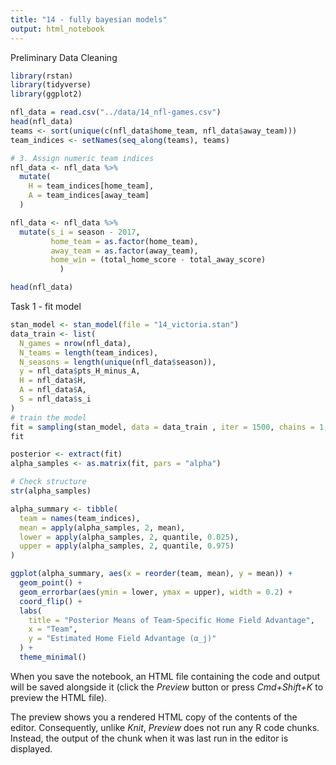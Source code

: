 ```yaml
---
title: "14 - fully bayesian models"
output: html_notebook
---
```


Preliminary Data Cleaning

```r

library(rstan)
library(tidyverse)
library(ggplot2)

nfl_data = read.csv("../data/14_nfl-games.csv")
head(nfl_data)
teams <- sort(unique(c(nfl_data$home_team, nfl_data$away_team)))
team_indices <- setNames(seq_along(teams), teams)

# 3. Assign numeric team indices
nfl_data <- nfl_data %>%
  mutate(
    H = team_indices[home_team],
    A = team_indices[away_team]
  )

nfl_data <- nfl_data %>% 
  mutate(s_i = season - 2017,
         home_team = as.factor(home_team),
         away_team = as.factor(away_team),
         home_win = (total_home_score - total_away_score)
           )

head(nfl_data)
```

Task 1 - fit model

```r
stan_model <- stan_model(file = "14_victoria.stan")
data_train <- list(
  N_games = nrow(nfl_data),
  N_teams = length(team_indices),
  N_seasons = length(unique(nfl_data$season)),
  y = nfl_data$pts_H_minus_A,
  H = nfl_data$H,
  A = nfl_data$A,
  S = nfl_data$s_i
)
# train the model
fit = sampling(stan_model, data = data_train , iter = 1500, chains = 1, seed = 12345)
fit
```

```r
posterior <- extract(fit)
alpha_samples <- as.matrix(fit, pars = "alpha")

# Check structure
str(alpha_samples)

alpha_summary <- tibble(
  team = names(team_indices),
  mean = apply(alpha_samples, 2, mean),
  lower = apply(alpha_samples, 2, quantile, 0.025),
  upper = apply(alpha_samples, 2, quantile, 0.975)
)

ggplot(alpha_summary, aes(x = reorder(team, mean), y = mean)) +
  geom_point() +
  geom_errorbar(aes(ymin = lower, ymax = upper), width = 0.2) +
  coord_flip() +
  labs(
    title = "Posterior Means of Team-Specific Home Field Advantage",
    x = "Team",
    y = "Estimated Home Field Advantage (α_j)"
  ) +
  theme_minimal()
```

When you save the notebook, an HTML file containing the code and output will be saved alongside it (click the *Preview* button or press *Cmd+Shift+K* to preview the HTML file). 

The preview shows you a rendered HTML copy of the contents of the editor. Consequently, unlike *Knit*, *Preview* does not run any R code chunks. Instead, the output of the chunk when it was last run in the editor is displayed.

